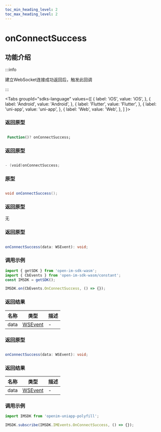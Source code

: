 ```yaml
---
toc_min_heading_level: 2
toc_max_heading_level: 2
---
```


# onConnectSuccess

## 功能介绍

:::info

建立WebSocket连接成功返回后，触发此回调

:::

<Tabs
groupId="sdks-language"
values={[
{ label: 'iOS', value: 'iOS', },
{ label: 'Android', value: 'Android', },
{ label: 'Flutter', value: 'Flutter', },
{ label: 'uni-app', value: 'uni-app', },
{ label: 'Web', value: 'Web', },
]
}>

<TabItem value="Flutter">

### 返回原型

```dart showLineNumbers

 Function()? onConnectSuccess;

```

</TabItem>

<TabItem value="iOS">

### 返回原型

```swift showLineNumbers

- (void)onConnectSuccess;

```

</TabItem>

<TabItem value="Android">

### 原型

```java showLineNumbers

void onConnectSuccess();

```
### 返回原型
 无

</TabItem>

<TabItem value="Web">

### 返回原型

```ts showLineNumbers

onConnectSuccess(data: WSEvent): void;

```

### 调用示例

```js showLineNumbers
import { getSDK } from 'open-im-sdk-wasm';
import { CbEvents } from 'open-im-sdk-wasm/constant';
const IMSDK = getSDK();

IMSDK.on(CbEvents.OnConnectSuccess, () => {});
```

### 返回结果

| 名称 | 类型                                    | 描述 |
| ---- | --------------------------------------- | ---- |
| data | [WSEvent](/class/response.mdx) | -    |

</TabItem>

<TabItem value="uni-app">

### 返回原型

```ts showLineNumbers

onConnectSuccess(data: WSEvent): void;

```

### 返回结果

| 名称 | 类型                                    | 描述 |
| ---- | --------------------------------------- | ---- |
| data | [WSEvent](/class/response.mdx) | -    |

### 调用示例

```js showLineNumbers
import IMSDK from 'openim-uniapp-polyfill';

IMSDK.subscribe(IMSDK.IMEvents.OnConnectSuccess, () => {});
```

</TabItem>

</Tabs>

